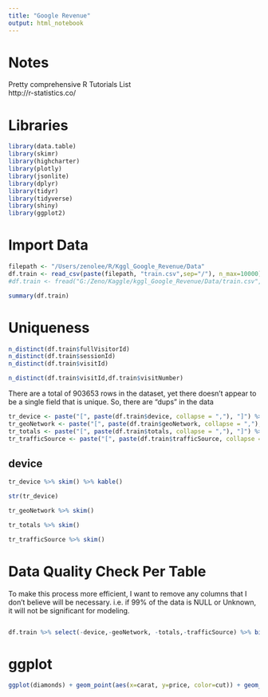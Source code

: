 ```yaml
---
title: "Google Revenue"
output: html_notebook
---
```


# Notes

Pretty comprehensive R Tutorials List   
http://r-statistics.co/

# Libraries

```r
library(data.table)
library(skimr)
library(highcharter)
library(plotly)
library(jsonlite)
library(dplyr)
library(tidyr)
library(tidyverse)
library(shiny)
library(ggplot2)
```

# Import Data

```r
filepath <- "/Users/zenolee/R/Kggl_Google_Revenue/Data"
df.train <- read_csv(paste(filepath, "train.csv",sep="/"), n_max=10000)
#df.train <- fread("G:/Zeno/Kaggle/kggl_Google_Revenue/Data/train.csv",stringsAsFactors = TRUE, nrows=10000)
```

```r
summary(df.train)
```

# Uniqueness

```r
n_distinct(df.train$fullVisitorId)
n_distinct(df.train$sessionId)
n_distinct(df.train$visitId)

n_distinct(df.train$visitId,df.train$visitNumber)
```

There are a total of 903653 rows in the dataset, yet there doesn't appear to be a single field that is unique.  So, there are "dups" in the data

```r
tr_device <- paste("[", paste(df.train$device, collapse = ","), "]") %>% fromJSON(flatten = T)
tr_geoNetwork <- paste("[", paste(df.train$geoNetwork, collapse = ","), "]") %>% fromJSON(flatten = T)
tr_totals <- paste("[", paste(df.train$totals, collapse = ","), "]") %>% fromJSON(flatten = T)
tr_trafficSource <- paste("[", paste(df.train$trafficSource, collapse = ","), "]") %>% fromJSON(flatten = T)

```

## device

```r
tr_device %>% skim() %>% kable()
```

```r
str(tr_device)
```


```r
tr_geoNetwork %>% skim()
```

```r
tr_totals %>% skim()
```

```r
tr_trafficSource %>% skim()
```


# Data Quality Check Per Table

To make this process more efficient, I want to remove any columns that I don't believe will be necessary.  i.e. if 99% of the data is NULL or Unknown, it will not be significant for modeling.

```r

```



```r
df.train %>% select(-device,-geoNetwork, -totals,-trafficSource) %>% bind_cols(tr_device, tr_geoNetwork, tr_totals, tr_trafficSource)
```

# ggplot 

```r
ggplot(diamonds) + geom_point(aes(x=carat, y=price, color=cut)) + geom_smooth(aes(x=carat, y=price, color=cut))
```

